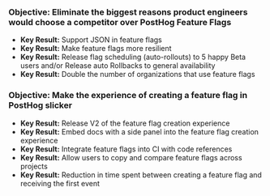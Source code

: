 ### Objective: Eliminate the biggest reasons product engineers would choose a competitor over PostHog Feature Flags

- **Key Result:** Support JSON in feature flags
- **Key Result:** Make feature flags more resilient
- **Key Result:** Release flag scheduling (auto-rollouts) to 5 happy Beta users and/or Release auto Rollbacks to general availability
- **Key Result:** Double the number of organizations that use feature flags

### Objective: Make the experience of creating a feature flag in PostHog slicker

- **Key Result:** Release V2 of the feature flag creation experience
- **Key Result:** Embed docs with a side panel into the feature flag creation experience
- **Key Result:** Integrate feature flags into CI with code references
- **Key Result:** Allow users to copy and compare feature flags across projects
- **Key Result:** Reduction in time spent between creating a feature flag and receiving the first event
